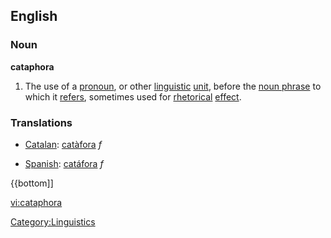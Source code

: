 ==English==
=== Noun ===
'''cataphora'''
{{wikipedia}}
# The use of a [[pronoun]], or other [[linguistic]] [[unit]], before the [[noun phrase]] to which it [[refers]], sometimes used for [[rhetorical]] [[effect]].

=== Translations ===
{{top}}
*[[Catalan]]: [[catàfora]] ''f''
{{mid}}
*[[Spanish]]: [[catáfora]] ''f''
{{bottom]]

[[Category:Linguistics]]

[[vi:cataphora]]